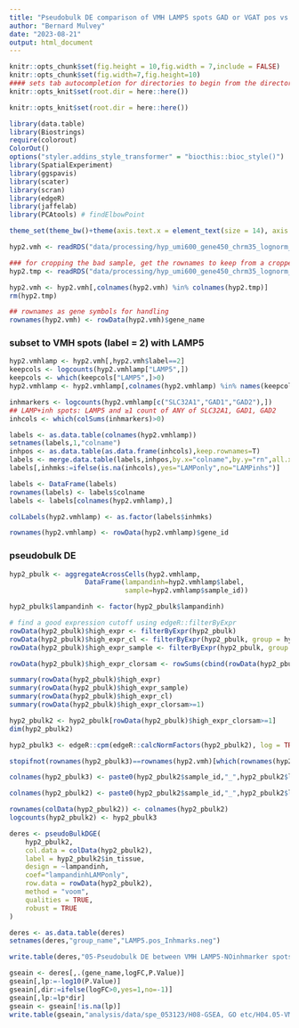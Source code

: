 ```yaml
---
title: "Pseudobulk DE comparison of VMH LAMP5 spots GAD or VGAT pos vs neg"
author: "Bernard Mulvey"
date: "2023-08-21"
output: html_document
---
```


```r
knitr::opts_chunk$set(fig.height = 10,fig.width = 7,include = FALSE)
knitr::opts_chunk$set(fig.width=7,fig.height=10)
#### sets tab autocompletion for directories to begin from the directory containing the .Rproj session, instead of the script's directory if different
knitr::opts_knit$set(root.dir = here::here())

knitr::opts_knit$set(root.dir = here::here())

library(data.table)
library(Biostrings)
require(colorout)
ColorOut()
options("styler.addins_style_transformer" = "biocthis::bioc_style()")
library(SpatialExperiment)
library(ggspavis)
library(scater)
library(scran)
library(edgeR)
library(jaffelab)
library(PCAtools) # findElbowPoint

theme_set(theme_bw()+theme(axis.text.x = element_text(size = 14), axis.title.x = element_text(size = 16), axis.text.y = element_text(size = 14), axis.title.y = element_text(size =16), plot.title = element_text(size = 20,hjust=0.5), strip.text = element_text(size=18), legend.text = element_text(size=10), legend.title = element_text(size=11,hjust=0.5)))
```

```r
hyp2.vmh <- readRDS("data/processing/hyp_umi600_gene450_chrm35_lognorm_061323_HarmonyBSpc-q2VMH_rowname-key.RDS")

### for cropping the bad sample, get the rownames to keep from a cropped spe
hyp2.tmp <- readRDS("data/processing/hyp_umi600_gene450_chrm35_lognorm_D07-075_B1 crop 070223.RDS")

hyp2.vmh <- hyp2.vmh[,colnames(hyp2.vmh) %in% colnames(hyp2.tmp)]
rm(hyp2.tmp)

## rownames as gene symbols for handling
rownames(hyp2.vmh) <- rowData(hyp2.vmh)$gene_name
```

### subset to VMH spots (label = 2) with LAMP5
```r
hyp2.vmhlamp <- hyp2.vmh[,hyp2.vmh$label==2]
keepcols <- logcounts(hyp2.vmhlamp["LAMP5",])
keepcols <- which(keepcols["LAMP5",]>0)
hyp2.vmhlamp <- hyp2.vmhlamp[,colnames(hyp2.vmhlamp) %in% names(keepcols)]

inhmarkers <- logcounts(hyp2.vmhlamp[c("SLC32A1","GAD1","GAD2"),])
## LAMP+inh spots: LAMP5 and ≥1 count of ANY of SLC32A1, GAD1, GAD2
inhcols <- which(colSums(inhmarkers)>0)

labels <- as.data.table(colnames(hyp2.vmhlamp))
setnames(labels,1,"colname")
inhpos <- as.data.table(as.data.frame(inhcols),keep.rownames=T)
labels <- merge.data.table(labels,inhpos,by.x="colname",by.y="rn",all.x=T)
labels[,inhmks:=ifelse(is.na(inhcols),yes="LAMPonly",no="LAMPinhs")]

labels <- DataFrame(labels)
rownames(labels) <- labels$colname
labels <- labels[colnames(hyp2.vmhlamp),]

colLabels(hyp2.vmhlamp) <- as.factor(labels$inhmks)

rownames(hyp2.vmhlamp) <- rowData(hyp2.vmhlamp)$gene_id
```

### pseudobulk DE
```r
hyp2_pbulk <- aggregateAcrossCells(hyp2.vmhlamp,
                   DataFrame(lampandinh=hyp2.vmhlamp$label,
                             sample=hyp2.vmhlamp$sample_id))

hyp2_pbulk$lampandinh <- factor(hyp2_pbulk$lampandinh)

# find a good expression cutoff using edgeR::filterByExpr
rowData(hyp2_pbulk)$high_expr <- filterByExpr(hyp2_pbulk)
rowData(hyp2_pbulk)$high_expr_cl <- filterByExpr(hyp2_pbulk, group = hyp2_pbulk$lampandinh)
rowData(hyp2_pbulk)$high_expr_sample <- filterByExpr(hyp2_pbulk, group = hyp2_pbulk$sample)

rowData(hyp2_pbulk)$high_expr_clorsam <- rowSums(cbind(rowData(hyp2_pbulk)$high_expr_sample,rowData(hyp2_pbulk)$high_expr_cl))

summary(rowData(hyp2_pbulk)$high_expr)
summary(rowData(hyp2_pbulk)$high_expr_sample)
summary(rowData(hyp2_pbulk)$high_expr_cl)
summary(rowData(hyp2_pbulk)$high_expr_clorsam>=1)

hyp2_pbulk2 <- hyp2_pbulk[rowData(hyp2_pbulk)$high_expr_clorsam>=1]
dim(hyp2_pbulk2)

hyp2_pbulk3 <- edgeR::cpm(edgeR::calcNormFactors(hyp2_pbulk2), log = TRUE, prior.count = 0.1)

stopifnot(rownames(hyp2_pbulk3)==rownames(hyp2.vmh)[which(rownames(hyp2.vmh) %in% rownames(hyp2_pbulk3))])

colnames(hyp2_pbulk3) <- paste0(hyp2_pbulk2$sample_id,"_",hyp2_pbulk2$lampandinh)

colnames(hyp2_pbulk2) <- paste0(hyp2_pbulk2$sample_id,"_",hyp2_pbulk2$lampandinh)

rownames(colData(hyp2_pbulk2)) <- colnames(hyp2_pbulk2)
logcounts(hyp2_pbulk2) <- hyp2_pbulk3

deres <- pseudoBulkDGE(
    hyp2_pbulk2,
    col.data = colData(hyp2_pbulk2),
    label = hyp2_pbulk2$in_tissue,
    design = ~lampandinh,
    coef="lampandinhLAMPonly",
    row.data = rowData(hyp2_pbulk2),
    method = "voom",
    qualities = TRUE,
    robust = TRUE
)

deres <- as.data.table(deres)
setnames(deres,"group_name","LAMP5.pos_Inhmarks.neg")

write.table(deres,"05-Pseudobulk DE between VMH LAMP5-NOinhmarker spots and those coexpr GADs or VGAT_posLFCisLAMPonly.txt",sep='\t',quote=F,row.names=F,col.names=T)

gseain <- deres[,.(gene_name,logFC,P.Value)]
gseain[,lp:=-log10(P.Value)]
gseain[,dir:=ifelse(logFC>0,yes=1,no=-1)]
gseain[,lp:=lp*dir]
gseain <- gseain[!is.na(lp)]
write.table(gseain,"analysis/data/spe_053123/H08-GSEA, GO etc/H04.05-VMHlamp_NOinhmarkers-vs-coexpinhmks-pseudobulkDE_log10Pval_ranked.rnk")
```
